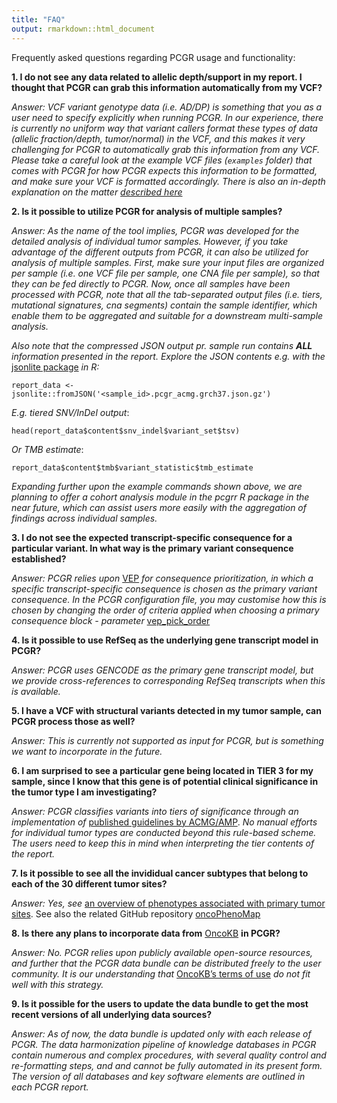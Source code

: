```yaml
---
title: "FAQ"
output: rmarkdown::html_document
---
```


Frequently asked questions regarding PCGR usage and functionality:

__1. I do not see any data related to allelic depth/support in my report. I thought that PCGR can grab this information automatically from my VCF?__

_Answer: VCF variant genotype data (i.e. AD/DP) is something that you as a user need to specify explicitly when running PCGR. In our experience, there is currently no uniform way that variant callers format these types of data (allelic fraction/depth, tumor/normal) in the VCF, and this makes it very challenging for PCGR to automatically grab this information from any VCF. Please take a careful look at the example VCF files (`examples` folder) that comes with PCGR for how PCGR expects this information to be formatted, and make sure your VCF is formatted accordingly. There is also an in-depth explanation on the matter [described here](input.html#formatting-of-allelic-depthsupport-dpad)_

__2. Is it possible to utilize PCGR for analysis of multiple samples?__

_Answer: As the name of the tool implies, PCGR was developed for the detailed analysis of individual tumor samples. However, if you take advantage of the different outputs from PCGR, it can also be utilized for analysis of multiple samples. First, make sure your input files are organized per sample (i.e. one VCF file per sample, one CNA file per sample), so that they can be fed directly to PCGR. Now, once all samples have been processed with PCGR, note that all the tab-separated output files (i.e. tiers, mutational signatures, cna segments) contain the sample identifier, which enable them to be aggregated and suitable for a downstream multi-sample analysis._

_Also note that the compressed JSON output pr. sample run contains __ALL__ information presented in the report. Explore the JSON contents e.g. with the_ [jsonlite package](https://github.com/jeroen/jsonlite) _in R:_

 `report_data <- jsonlite::fromJSON('<sample_id>.pcgr_acmg.grch37.json.gz')`

_E.g. tiered SNV/InDel output_:

 `head(report_data$content$snv_indel$variant_set$tsv)`

_Or TMB estimate_:

 `report_data$content$tmb$variant_statistic$tmb_estimate`
 
_Expanding further upon the example commands shown above, we are planning to offer a cohort analysis module in the pcgrr R package in the near future, which can assist users more easily with the aggregation of findings across individual samples._

__3. I do not see the expected transcript-specific consequence for a particular variant. In what way is the primary variant consequence established?__

_Answer: PCGR relies upon_ [VEP](https://www.ensembl.org/info/docs/tools/vep/index.html)  _for consequence prioritization, in which a specific transcript-specific consequence is chosen as the primary variant consequence. In the PCGR configuration file, you may customise how this is chosen by changing the order of criteria applied when choosing a primary consequence block  - parameter_ [vep_pick_order](https://www.ensembl.org/info/docs/tools/vep/script/vep_other.html#pick_options)

__4. Is it possible to use RefSeq as the underlying gene transcript model in PCGR?__

_Answer: PCGR uses GENCODE as the primary gene transcript model, but we provide cross-references to corresponding RefSeq transcripts when this is available._

__5. I have a VCF with structural variants detected in my tumor sample, can PCGR process those as well?__

_Answer: This is currently not supported as input for PCGR, but is something we want to incorporate in the future._

__6. I am surprised to see a particular gene being located in TIER 3 for my sample, since I know that this gene is of potential clinical significance in the tumor type I am investigating?__

_Answer: PCGR classifies variants into tiers of significance through an implementation of_  [published guidelines by ACMG/AMP](variant_classification.html). _No manual efforts for individual tumor types are conducted beyond this rule-based scheme. The users need to keep this in mind when interpreting the tier contents of the report._

__7. Is it possible to see all the invididual cancer subtypes that belong to each of the 30 different tumor sites?__

_Answer: Yes, see_ [an overview of phenotypes associated with primary tumor sites](primary_tumor_sites.html). See also the related GitHub repository [oncoPhenoMap](https://github.com/sigven/oncoPhenoMap)

__8. Is there any plans to incorporate data from__ [OncoKB](https://www.oncokb.org) __in PCGR?__

_Answer: No. PCGR relies upon publicly available open-source resources, and further that the PCGR data bundle can be distributed freely to the user community. It is our understanding that_ [OncoKB's terms of use](https://www.oncokb.org/terms) _do not fit well with this strategy._

__9. Is it possible for the users to update the data bundle to get the most recent versions of all underlying data sources?__

_Answer: As of now, the data bundle is updated only with each release of PCGR. The data harmonization pipeline of knowledge databases in PCGR contain numerous and complex procedures, with several quality control and re-formatting steps, and and cannot be fully automated in its present form. The version of all databases and key software elements are outlined in each PCGR report._
